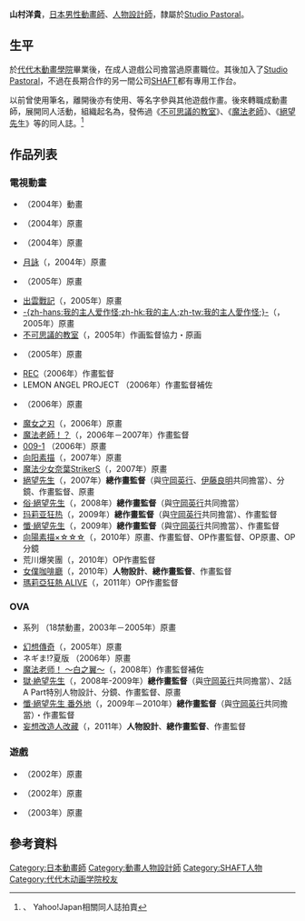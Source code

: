 {{Japanese|japanese=山村 洋貴|kana=やまむら ひろき|romaji=Yamamura Hiroki}}
'''山村洋貴'''{{bd}}，[[日本|日本]][[男性|男性]][[動畫師|動畫師]]、[[人物設計|人物設計師]]，隸屬於[[Studio_Pastoral|Studio Pastoral]]。

== 生平 ==
於[[代代木動畫學院|代代木動畫學院]]畢業後，在成人遊戲公司{{lang|ja|スタジオルクス}}擔當過原畫職位。其後加入了[[Studio_Pastoral|Studio Pastoral]]，不過在長期合作的另一間公司[[SHAFT|SHAFT]]都有專用工作台。

以前曾使用筆名'''{{lang|ja|むらやまたかひろ}}'''，離開{{lang|ja|スタジオルクス}}後亦有使用'''{{lang|ja|むらやま某}}'''、'''{{lang|ja|田園タロヲ}}'''等名字參與其他遊戲作畫。後來轉職成動畫師，展開同人活動，組織起名為{{lang|ja|すたじお田園}}，發佈過《[[不可思議的教室|不可思議的教室]]》、《[[魔法老師_(動畫)|魔法老師]]》、《[[絕望先生|絕望先生]]》等的同人誌。<ref>{{cite web |url=http://page6.auctions.yahoo.co.jp/jp/auction/f67179186 |title=存档副本 |accessdate=2011-07-03 |deadurl=yes |archiveurl=https://archive.is/20120712092157/http://page6.auctions.yahoo.co.jp/jp/auction/f67179186 |archivedate=2012-07-12 }}、{{cite web |url=http://page10.auctions.yahoo.co.jp/jp/auction/m80743055 |title=存档副本 |accessdate=2011-07-03 |deadurl=yes |archiveurl=https://archive.is/20120720032448/http://page10.auctions.yahoo.co.jp/jp/auction/m80743055 |archivedate=2012-07-20 }} Yahoo!Japan相關同人誌拍賣</ref> 

== 作品列表 ==
=== 電視動畫 ===
* {{lang|ja|DAN DOH!!}} （2004年）動畫 
* {{lang|ja|サムライガン}} （2004年）原畫 
* {{lang|ja|W〜ウィッシュ〜}} （2004年）原畫 
* [[月詠|月詠]]（{{lang|ja|月詠 -MOON PHASE-}}，2004年）原畫 
* {{lang|ja|ギャラリーフェイク}} （2005年）原畫 
* [[出雲戰記|出雲戰記]]（{{lang|ja|IZUMO -猛き剣の閃記-}}，2005年）原畫 
* [[我的主人|-{zh-hans:我的主人爱作怪;zh-hk:我的主人;zh-tw:我的主人愛作怪;}-]]（{{lang|ja|これが私の御主人様}}，2005年）原畫 
* [[不可思議的教室|不可思議的教室]]（{{lang|ja|ぱにぽにだっしゅ!}}，2005年）作画監督協力・原画 
* {{lang|ja|ノエイン もうひとりの君へ}}（2005年）原畫 
* [[REC|REC]]（2006年）作畫監督 
* LEMON ANGEL PROJECT （2006年）作畫監督補佐 
* {{lang|ja|おろしたてミュージカル 練馬大根ブラザーズ}} （2006年）原畫 
* [[魔女之刃|魔女之刃]]（{{lang|ja|ウィッチブレイド}}，2006年）原畫 
* [[魔法老師_(動畫)|魔法老師！？]]（{{lang|ja|ネギま!?}}，2006年－2007年）作畫監督 
* [[009-1|009-1]] （2006年）原畫 
* [[向阳素描|向阳素描]]（{{lang|ja|ひだまりスケッチ}}，2007年）原畫 
* [[魔法少女奈葉StrikerS|魔法少女奈葉StrikerS]]（{{lang|ja|魔法少女リリカルなのはStrikerS}}，2007年）原畫 
* [[絕望先生|絕望先生]]（{{lang|ja|さよなら絶望先生}}，2007年）'''總作畫監督'''（與[[守岡英行|守岡英行]]、[[伊藤良明|伊藤良明]]共同擔當）、分鏡、作畫監督、原畫 
* [[絕望先生|俗·絕望先生]]（{{lang|ja|【俗・】さよなら絶望先生}}，2008年）'''總作畫監督'''（與[[守岡英行|守岡英行]]共同擔當） 
* [[玛莉亚狂热|玛莉亚狂热]]（{{lang|ja|まりあ†ほりっく}}，2009年）'''總作畫監督'''（與[[守岡英行|守岡英行]]共同擔當）、作畫監督 
* [[絕望先生|懺·絕望先生]]（{{lang|ja|【懺・】さよなら絶望先生}}，2009年）'''總作畫監督'''（與[[守岡英行|守岡英行]]共同擔當）、作畫監督 
* [[向陽素描|向陽素描×☆☆☆]]（{{lang|ja|ひだまりスケッチ×☆☆☆}}，2010年）原畫、作畫監督、OP作畫監督、OP原畫、OP分鏡 
* 荒川爆笑團（{{lang|ja|荒川アンダー ザ ブリッジ}}，2010年）OP作畫監督 
* [[女僕咖啡廳|女僕咖啡廳]]（{{lang|ja|それでも町は廻っている}}，2010年）'''人物設計'''、'''總作畫監督'''、作畫監督 
* [[瑪莉亞狂熱|瑪莉亞狂熱 ALIVE]]（{{lang|ja|まりあ†ほりっく あらいぶ}}，2011年）OP作畫監督 

=== OVA === 
* {{lang|ja|大悪司}}系列 （18禁動畫，2003年－2005年）原畫 
* [[幻想傳奇|幻想傳奇]]（{{lang|ja|テイルズ オブ ファンタジア THE ANIMATION }}，2005年）原畫 
* ネギま!?夏版 （2006年）原畫 
* [[魔法老師_(動畫)|魔法老师！ ～白之翼～]]（{{lang|ja|魔法先生ネギま! 〜白き翼 ALA ALBA〜}}，2008年）作畫監督補佐 
* [[絕望先生|獄·絶望先生]]（{{lang|ja|【獄・】さよなら絶望先生}}，2008年-2009年）'''總作畫監督'''（與[[守岡英行|守岡英行]]共同擔當）、2話A Part特別人物設計、分鏡、作畫監督、原畫 
* [[絕望先生|懺·絕望先生 番外地]]（{{lang|ja|【懺・】さよなら絶望先生 番外地}}，2009年－2010年）'''總作畫監督'''（與[[守岡英行|守岡英行]]共同擔當）・作畫監督 
* [[妄想改造人改藏|妄想改造人改藏]]（{{lang|ja|かってに改蔵}}，2011年）'''人物設計'''、'''總作畫監督'''、作畫監督

=== 遊戲 === 
* {{lang|ja|ソルネア}} （2002年）原畫 
* {{lang|ja|GHQ -千尋学園裏学園祭-}} （2002年）原畫 
* {{lang|ja|うさねこ -みみっ娘メイドの恩返し-}} （2003年）原畫 

== 參考資料 ==
{{Reflist|2}}

{{SHAFT}}
{{DEFAULTSORT:Yamamura}}
[[Category:日本動畫師|Category:日本動畫師]]
[[Category:動畫人物設計師|Category:動畫人物設計師]]
[[Category:SHAFT人物|Category:SHAFT人物]]
[[Category:代代木动画学院校友|Category:代代木动画学院校友]]